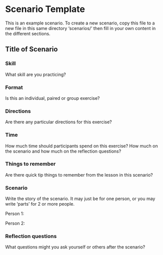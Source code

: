 # Scenario Template {.unnumbered}

This is an example scenario. To create a new scenario, copy this file to a new file in this same directory 'scenarios/' then fill in your own content in the different sections.

## Title of Scenario

### Skill
What skill are you practicing?

### Format
Is this an individual, paired or group exercise?

### Directions
Are there any particular directions for this exercise?


### Time
How much time should participants spend on this exercise? How much on the scenario and how much on the reflection questions?  

### Things to remember
Are there quick tip things to remember from the lesson in this scenario?

### Scenario
Write the story of the scenario. It may just be for one person, or you may write 'parts' for 2 or more people. 

Person 1: 

Person 2:


### Reflection questions

What questions might you ask yourself or others after the scenario?


